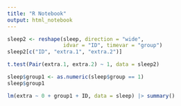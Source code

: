 ```yaml
---
title: "R Notebook"
output: html_notebook
---
```




```r
sleep2 <- reshape(sleep, direction = "wide",
                  idvar = "ID", timevar = "group")
sleep2[c("ID", "extra.1", "extra.2")]
```


```r
t.test(Pair(extra.1, extra.2) ~ 1, data = sleep2)
```


```r
sleep$group1 <- as.numeric(sleep$group == 1)
sleep$group1
```


```r
lm(extra ~ 0 + group1 + ID, data = sleep) |> summary()
```


